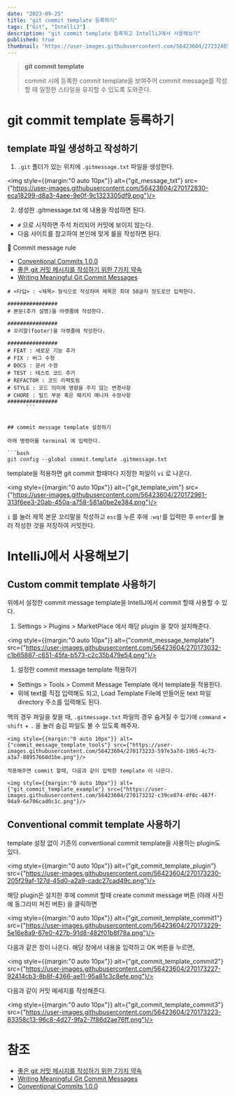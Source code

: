 ```yaml
---
date: "2023-09-25"
title: "git commit template 등록하기"
tags: ["Git", "IntelliJ"]
description: "git commit template 등록하고 IntelliJ에서 사용해보기"
published: true
thumbnail: 'https://user-images.githubusercontent.com/56423604/272324652-55a437a4-af2d-4809-9308-5a915847004f.png'
---
```


> **git commit template**
>
> commit 시에 등록한 commit template을 보여주어 commit message를 작성할 때 일정한 스타일을 유지할 수 있도록 도와준다.

# git commit template 등록하기

## template 파일 생성하고 작성하기

1. `.git` 폴더가 있는 위치에 `.gitmessage.txt` 파일을 생성한다.

<img style={{margin:"0 auto 10px"}} alt={"git_message_txt"} src={"https://user-images.githubusercontent.com/56423604/270172830-eca18299-d8a3-4aee-9e0f-9c1323305df9.png"}/>

2. 생성한 .gitmessage.txt 에 내용을 작성하면 된다.
 - `#` 으로 시작하면 주석 처리되어 커밋에 보이지 않는다.
 - 다음 사이트를 참고하여 본인에 맞게 룰을 작성하면 된다.

<aside>
  🔗 Commit message rule

  - [Conventional Commits 1.0.0](https://www.conventionalcommits.org/en/v1.0.0/)
  - [좋은 git 커밋 메시지를 작성하기 위한 7가지 약속](https://meetup.nhncloud.com/posts/106)
  - [Writing Meaningful Git Commit Messages](https://medium.com/@menuka/writing-meaningful-git-commit-messages-a62756b65c81)
</aside>

  ```
  # <타입> : <제목> 형식으로 작성하며 제목은 최대 50글자 정도로만 입력한다.

  ################
  # 본문(추가 설명)을 아랫줄에 작성한다.

  ################
  # 꼬리말(footer)을 아랫줄에 작성한다.

  ################
  # FEAT : 새로운 기능 추가
  # FIX : 버그 수정
  # DOCS : 문서 수정
  # TEST : 테스트 코드 추가
  # REFACTOR : 코드 리팩토링
  # STYLE : 코드 의미에 영향을 주지 않는 변경사항
  # CHORE : 빌드 부분 혹은 패키지 매니저 수정사항
  ################
        ```


## commit message template 설정하기

아래 명령어를 terminal 에 입력한다.

```bash
git config --global commit.template .gitmessage.txt
```

template을 적용하면 git commit 할때마다 지정한 파일이 `vi` 로 나온다.

<img style={{margin:"0 auto 10px"}} alt={"git_template_vim"} src={"https://user-images.githubusercontent.com/56423604/270172961-313f6ee3-20ab-450a-a758-581a0be2e384.png"}/>

`i` 를 눌러 제목 본문 꼬리말을 작성하고 `esc`를 누른 후에 `:wq!`를 입력한 후 `enter`를 눌러 작성한 것을 저장하여 커밋한다.

# IntelliJ에서 사용해보기

## Custom commit template 사용하기

위에서 설정한 commit message template을 IntelliJ에서 commit 할때 사용할 수 있다.

1. Settings > Plugins > MarketPlace 에서 해당 plugin 을 찾아 설치해준다.

<img style={{margin:"0 auto 10px"}} alt={"commit_message_template"} src={"https://user-images.githubusercontent.com/56423604/270173032-c1b65887-c651-45fa-b573-c2c35b479e54.png"}/>


1. 설정한 commit message template 적용하기
 - Settings > Tools > Commit Message Template 에서 template을 적용한다.
 - 위에 text를 직접 입력해도 되고, Load Template File에 만들어둔 text 파일 directory 주소를 입력해도 된다.

맥의 경우 파일을 찾을 때, `.gitmessage.txt` 파일의 경우 숨겨질 수 있기에 `command` + `shift` + `.` 을 눌러 숨김 파일도 볼 수 있도록 해주자.


    <img style={{margin:"0 auto 10px"}} alt={"commit_message_template_tools"} src={"https://user-images.githubusercontent.com/56423604/270173233-597e3a7d-19b5-4c73-a3a7-88957668d1be.png"}/>

    적용해주면 commit 할때, 다음과 같이 입력한 template 이 나온다.

    <img style={{margin:"0 auto 10px"}} alt={"git_commit_template_example"} src={"https://user-images.githubusercontent.com/56423604/270173232-c39ce874-df0c-487f-94a9-6e706cad0c1c.png"}/>


## ****Conventional**** commit template 사용하기

template 설정 없이 기존의 conventional commit template을 사용하는 plugin도 있다.

<img style={{margin:"0 auto 10px"}} alt={"git_commit_template_plugin"} src={"https://user-images.githubusercontent.com/56423604/270173230-205f29af-127d-45d0-a2a9-cadc27cad49c.png"}/>

해당 plugin은 설치한 후에 commit 할때 create commit message 버튼 (아래 사진에 동그라미 쳐진 버튼) 을 클릭하면

<img style={{margin:"0 auto 10px"}} alt={"git_commit_template_commit1"} src={"https://user-images.githubusercontent.com/56423604/270173229-5e16e8a9-67e0-427b-91d8-482f01b8f78a.png"}/>

다음과 같은 창이  나온다. 해당 창에서 내용을 입력하고 OK 버튼을 누르면,

<img style={{margin:"0 auto 10px"}} alt={"git_commit_template_commit2"} src={"https://user-images.githubusercontent.com/56423604/270173227-92414cb3-8b8f-4366-ae11-95a81c3c8efe.png"}/>

다음과 같이 커밋 메세지를 작성해준다.

<img style={{margin:"0 auto 10px"}} alt={"git_commit_template_commit3"} src={"https://user-images.githubusercontent.com/56423604/270173223-83358c13-96c8-4d27-9fa2-7f86d2ae76ff.png"}/>

# 참조

- [좋은 git 커밋 메시지를 작성하기 위한 7가지 약속](https://meetup.nhncloud.com/posts/106)
- [Writing Meaningful Git Commit Messages](https://medium.com/@menuka/writing-meaningful-git-commit-messages-a62756b65c81)
- [Conventional Commits 1.0.0](https://www.conventionalcommits.org/en/v1.0.0/)